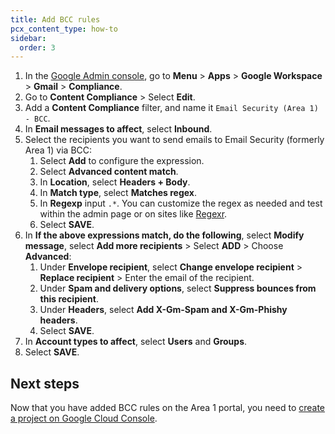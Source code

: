 ```yaml
---
title: Add BCC rules
pcx_content_type: how-to
sidebar:
  order: 3
---
```



1. In the [Google Admin console](https://admin.google.com/), go to **Menu** > **Apps** > **Google Workspace** > **Gmail** > **Compliance**.
2. Go to **Content Compliance** > Select **Edit**.
3. Add a **Content Compliance** filter, and name it `Email Security (Area 1) - BCC`.
4. In **Email messages to affect**, select **Inbound**.
5. Select the recipients you want to send emails to Email Security (formerly Area 1) via BCC:
    1. Select **Add** to configure the expression.
    2. Select **Advanced content match**.
    3. In **Location**, select **Headers + Body**.
    4. In **Match type**, select **Matches regex**.
    5. In **Regexp** input `.*`. You can customize the regex as needed and test within the admin page or on sites like [Regexr](https://regexr.com/).
    6. Select **SAVE**.
6. In **If the above expressions match, do the following**, select **Modify message**, select **Add more recipients** > Select **ADD** > Choose **Advanced**:
    1. Under **Envelope recipient**, select **Change envelope recipient** > **Replace recipient** > Enter the email of the recipient.
    2. Under **Spam and delivery options**, select **Suppress bounces from this recipient**.
    3. Under **Headers**, select **Add X-Gm-Spam and X-Gm-Phishy headers**.
    4. Select **SAVE**.
7. In **Account types to affect**, select **Users** and **Groups**.
8. Select **SAVE**.

## Next steps

Now that you have added BCC rules on the Area 1 portal, you need to [create a project on Google Cloud Console](/email-security/deployment/api/setup/gsuite-bcc-setup/create-project-gcp/).
